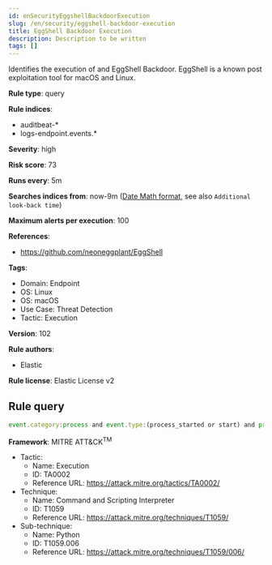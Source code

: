 ```yaml
---
id: enSecurityEggshellBackdoorExecution
slug: /en/security/eggshell-backdoor-execution
title: EggShell Backdoor Execution
description: Description to be written
tags: []
---
```


<div id="eggshell-backdoor-execution"></div>

Identifies the execution of and EggShell Backdoor. EggShell is a known post exploitation tool for macOS and Linux.

**Rule type**: query

**Rule indices**: 

* auditbeat-*
* logs-endpoint.events.*

**Severity**: high

**Risk score**: 73

**Runs every**: 5m

**Searches indices from**: now-9m ([Date Math format](((ref))/common-options.html#date-math), see also <DocLink id="enSecurityRulesUiCreate" section="set-the-rules-schedule">`Additional look-back time`</DocLink>)

**Maximum alerts per execution**: 100

**References**: 

* https://github.com/neoneggplant/EggShell

**Tags**: 

* Domain: Endpoint
* OS: Linux
* OS: macOS
* Use Case: Threat Detection
* Tactic: Execution

**Version**: 102

**Rule authors**: 

* Elastic

**Rule license**: Elastic License v2

## Rule query

```js
event.category:process and event.type:(process_started or start) and process.name:espl and process.args:eyJkZWJ1ZyI6*

```

**Framework**: MITRE ATT&CK<sup>TM</sup>

* Tactic:
    * Name: Execution
    * ID: TA0002
    * Reference URL: https://attack.mitre.org/tactics/TA0002/
* Technique:
    * Name: Command and Scripting Interpreter
    * ID: T1059
    * Reference URL: https://attack.mitre.org/techniques/T1059/
* Sub-technique:
    * Name: Python
    * ID: T1059.006
    * Reference URL: https://attack.mitre.org/techniques/T1059/006/

